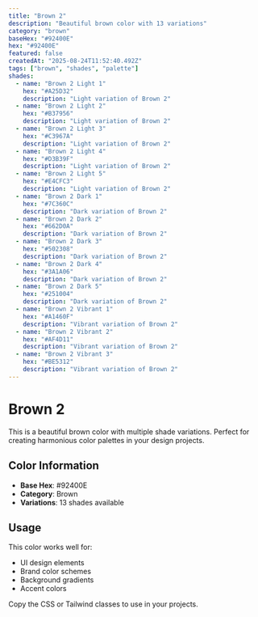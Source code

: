 ```yaml
---
title: "Brown 2"
description: "Beautiful brown color with 13 variations"
category: "brown"
baseHex: "#92400E"
hex: "#92400E"
featured: false
createdAt: "2025-08-24T11:52:40.492Z"
tags: ["brown", "shades", "palette"]
shades:
  - name: "Brown 2 Light 1"
    hex: "#A25D32"
    description: "Light variation of Brown 2"
  - name: "Brown 2 Light 2"
    hex: "#B37956"
    description: "Light variation of Brown 2"
  - name: "Brown 2 Light 3"
    hex: "#C3967A"
    description: "Light variation of Brown 2"
  - name: "Brown 2 Light 4"
    hex: "#D3B39F"
    description: "Light variation of Brown 2"
  - name: "Brown 2 Light 5"
    hex: "#E4CFC3"
    description: "Light variation of Brown 2"
  - name: "Brown 2 Dark 1"
    hex: "#7C360C"
    description: "Dark variation of Brown 2"
  - name: "Brown 2 Dark 2"
    hex: "#662D0A"
    description: "Dark variation of Brown 2"
  - name: "Brown 2 Dark 3"
    hex: "#502308"
    description: "Dark variation of Brown 2"
  - name: "Brown 2 Dark 4"
    hex: "#3A1A06"
    description: "Dark variation of Brown 2"
  - name: "Brown 2 Dark 5"
    hex: "#251004"
    description: "Dark variation of Brown 2"
  - name: "Brown 2 Vibrant 1"
    hex: "#A1460F"
    description: "Vibrant variation of Brown 2"
  - name: "Brown 2 Vibrant 2"
    hex: "#AF4D11"
    description: "Vibrant variation of Brown 2"
  - name: "Brown 2 Vibrant 3"
    hex: "#BE5312"
    description: "Vibrant variation of Brown 2"
---
```


# Brown 2

This is a beautiful brown color with multiple shade variations. Perfect for creating harmonious color palettes in your design projects.

## Color Information

- **Base Hex**: #92400E
- **Category**: Brown
- **Variations**: 13 shades available

## Usage

This color works well for:
- UI design elements
- Brand color schemes  
- Background gradients
- Accent colors

Copy the CSS or Tailwind classes to use in your projects.
